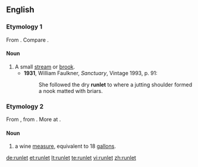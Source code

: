 ==English==

===Etymology 1===
From {{suffix|run|let}}. Compare {{l|en|runnel}}.

====Noun====
{{en-noun}}

# A small [[stream]] or [[brook]].
#*'''1931''', William Faulkner, ''Sanctuary'', Vintage 1993, p. 91:
#*:She followed the dry '''runlet''' to where a jutting shoulder formed a nook matted with briars.

===Etymology 2===
From {{etyl|enm}}, from {{etyl|fro}} {{term|rondelet||roundlet|lang=fro}}. More at {{l|en|roundlet}}.

====Noun====
{{en-noun}}

# {{context|archaic}} a wine [[measure]], equivalent to 18 [[gallon]]s.

[[de:runlet]]
[[et:runlet]]
[[lt:runlet]]
[[te:runlet]]
[[vi:runlet]]
[[zh:runlet]]